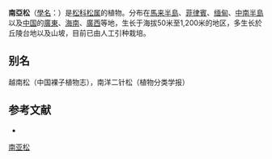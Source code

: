 {{Speciesbox
| name = 南亚松
| status = NT
| status_system = iucn2.3
| image = Pinus latteri Aungban.jpg
| genus = Pinus
| species = latteri
| authority = Mason
}}

'''南亞松'''（[[學名|學名]]：{{lang|la|''Pinus latteri''}}）是[[松科|松科]][[松属|松属]]的植物。分布在[[馬来半島|馬来半島]]、[[菲律賓|菲律賓]]、[[缅甸|缅甸]]、[[中南半島|中南半島]]以及[[中国|中国]]的[[廣東|廣東]]、[[海南|海南]]、[[廣西|廣西]]等地，生长于海拔50米至1,200米的地区，多生长於丘陵台地以及山坡，目前已由人工引种栽培。

== 别名 ==
越南松（中国裸子植物志），南洋二针松（植物分类学报）

== 参考文献 ==
<div class="references-small">
* {{cite web| url =http://www.bioinfo.cn/db05/KmzwSpecies.php?action=view&id=16916| title =南亚松| work =《中国高等植物数据库全库》| publisher =中国科学院微生物研究所| author =昆明植物研究所| accessdate =2009-02-25| deadurl =yes| archiveurl =https://web.archive.org/web/20160305050924/http://www.bioinfo.cn/db05/KmzwSpecies.php?action=view&id=16916| archivedate =2016-03-05}}
</div>
{{Taxonbar|from=Q2673686}}

[[Category:松属|南亚松]]


{{植物小作品}}